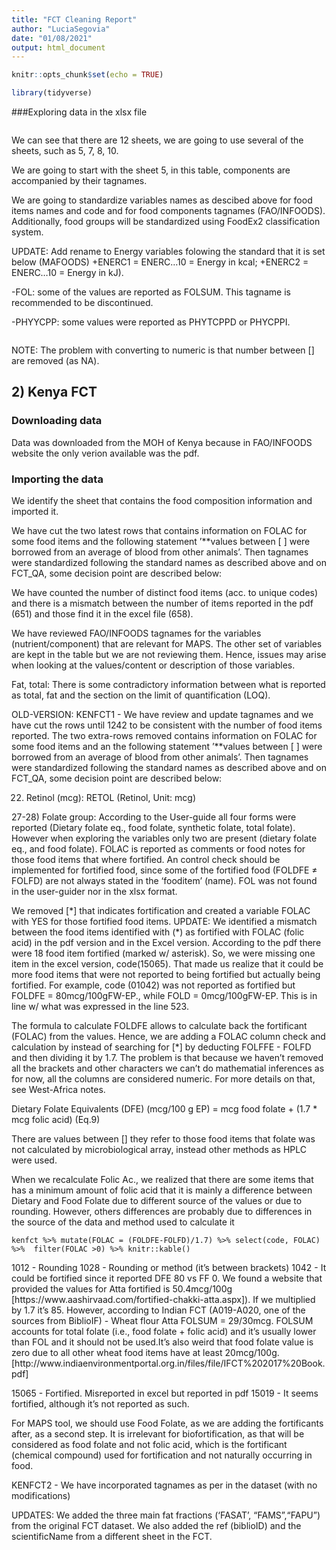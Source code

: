 ```yaml
---
title: "FCT Cleaning Report"
author: "LuciaSegovia"
date: "01/08/2021"
output: html_document
---
```


```r
knitr::opts_chunk$set(echo = TRUE)

library(tidyverse)

```

###Exploring data in the xlsx file

   
```r



```

We can see that there are 12 sheets, we are going to use several of the sheets, such as 5, 7, 8, 10.

We are going to start with the sheet 5, in this table, components are accompanied by their tagnames. 

We are going to standardize variables names as descibed above for food items names and code and for food components tagnames (FAO/INFOODS). Additionally, food groups will be standardized using FoodEx2 classification system.

UPDATE: Add rename to Energy variables folowing the standard that it is set below (MAFOODS) 
 +ENERC1 = ENERC...10 = Energy in kcal; 
 +ENERC2 = ENERC...10 = Energy in kJ).
 
  -FOL: some of the values are reported as FOLSUM. This tagname is recommended to be discontinued. 

  -PHYYCPP: some values were reported as PHYTCPPD or PHYCPPI.

```r


```

NOTE: The problem with converting to numeric is that number between [] are removed (as NA). 

## 2) Kenya FCT

### Downloading data

Data was downloaded from the MOH of Kenya because in FAO/INFOODS website the only verion available was the pdf. 

### Importing the data

We identify the sheet that contains the food composition information and imported it. 

We have cut the two latest rows that contains information on FOLAC for some food items and the following statement '**values between [ ] were borrowed from an average of blood from other animals'. Then tagnames were standardized following the standard names as described above and on FCT_QA, some decision point are described below: 

We have counted the number of distinct food items (acc. to unique codes) and there is a mismatch between the number of items reported in the pdf (651) and those find it in the excel file (658).

We have reviewed FAO/INFOODS tagnames for the variables (nutrient/component) that are relevant for MAPS. The other set of variables are kept in the table but we are not reviewing them. Hence, issues may arise when looking at the values/content or description of those variables. 

Fat, total: There is some contradictory information between what is reported as total, fat and the section on the limit of quantification (LOQ). 

OLD-VERSION: KENFCT1 - We have review and update tagnames and we have cut the rows until 1242 to be consistent with the number of food items reported. The two extra-rows removed contains information on FOLAC for some food items and an the following statement '**values between [ ] were borrowed from an average of blood from other animals'. Then tagnames were standardized following the standard names as described above and on FCT_QA, some decision point are described below: 

22) Retinol (mcg): RETOL (Retinol, Unit: mcg)

27-28) Folate group: According to the User-guide all four forms were reported (Dietary folate eq., food folate, synthetic folate, total folate). However when exploring the variables only two are present (dietary folate eq., and food folate). FOLAC is reported as comments or food notes for those food items that where fortified. An control check should be implemented for fortified food, since some of the fortified food (FOLDFE ≠ FOLFD) are not always stated in the 'fooditem' (name). FOL was not found in the user-guider nor in the xlsx format. 

We removed [*] that indicates fortification and created a variable FOLAC with YES for those fortified food items. 
UPDATE: We identified a mismatch between the food items identified with (*) as fortified with FOLAC (folic acid) in the pdf version and in the Excel version. According to the pdf there were 18 food item fortified (marked w/ asterisk). So, we were missing one item in the excel version, code(15065). That made us realize that it could be more food items that were not reported to being fortified but actually being fortified. For example, code (01042) was not reported as fortified but FOLDFE = 80mcg/100gFW-EP., while FOLD = 0mcg/100gFW-EP. This is in line w/ what was expressed in the line 523.

The formula to calculate FOLDFE allows to calculate back the fortificant (FOLAC) from the values. Hence, we are adding a FOLAC column check and calculation by instead of searching for [*] by deducting FOLFFE - FOLFD and then dividing it by 1.7. The problem is that because we haven't removed all the brackets and other characters we can't do mathematial inferences as for now, all the columns are considered numeric. For more details on that, see West-Africa notes. 

 Dietary Folate Equivalents (DFE) (mcg/100 g EP) = mcg food folate + (1.7 * mcg folic acid) (Eq.9)

There are values between [] they refer to those food items that folate was not calculated by microbiological array, instead other methods as HPLC were used.

When we recalculate Folic Ac., we realized that there are some items that has a minimum amount of folic acid that it is mainly a difference between Dietary and Food Folate due to different source of the values or due to rounding. However, others differences are probably due to differences in the source of the data and method used to calculate it

```
kenfct %>% mutate(FOLAC = (FOLDFE-FOLFD)/1.7) %>% select(code, FOLAC) %>%  filter(FOLAC >0) %>% knitr::kable()
```

1012  - Rounding
1028  - Rounding or method (it's between brackets)
1042  - It could be fortified since it reported DFE 80 vs FF 0. We found a website that provided the values for Atta fortified is 50.4mcg/100g [https://www.aashirvaad.com/fortified-chakki-atta.aspx]). If we multiplied by 1.7 it's 85. However, according to Indian FCT (A019-A020, one of the sources from BiblioIF) - Wheat flour Atta  FOLSUM = 29/30mcg. FOLSUM accounts for total folate (i.e., food folate + folic acid) and it's usually lower than FOL and it should not be used.It's also weird that food folate value is zero due to all other wheat food items have at least 20mcg/100g.  [http://www.indiaenvironmentportal.org.in/files/file/IFCT%202017%20Book.pdf]

15065 - Fortified. Misreported in excel but reported in pdf
15019 - It seems fortified, although it's not reported as such. 

For MAPS tool, we should use Food Folate, as we are adding the fortificants after, as a second step. It is irrelevant for biofortification, as that will be considered as food folate and not folic acid, which is the fortificant (chemical compound) used for fortification and not naturally occurring in food.


KENFCT2 - We have incorporated tagnames as per in the dataset (with no modifications)

UPDATES: We added the three main fat fractions ('FASAT', "FAMS","FAPU") from the original FCT dataset. We also added the ref (biblioID) and the scientificName from a different sheet in the FCT.


